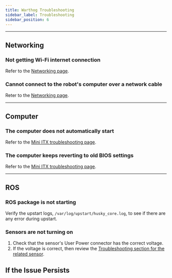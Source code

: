 ```yaml
---
title: Warthog Troubleshooting
sidebar_label: Troubleshooting
sidebar_position: 6
---
```



<ComponentIntroductionWarthog />

<ComponentSupportIntroduction />

---

## Networking

### Not getting Wi-Fi internet connection

Refer to the [Networking page](../../../ros/networking/overview).

### Cannot connect to the robot's computer over a network cable

Reter to the [Networking page](../../../ros/networking/overview).

---

## Computer

### The computer does not automatically start

Refer to the [Mini ITX troubleshooting page](../../accessories/computers/mini_itx).

### The computer keeps reverting to old BIOS settings

Refer to the [Mini ITX troubleshooting page](../../accessories/computers/mini_itx).

---

## ROS

### ROS package is not starting

Verify the upstart logs, `/var/log/upstart/husky_core.log`, to see if there are any error during upstart.

### Sensors are not turning on

1.  Check that the sensor's User Power connector has the correct voltage.
2.  If the voltage is correct, then review the [Troubleshooting section for the related sensor](../../accessories/sensors).

## If the Issue Persists

<Support />
